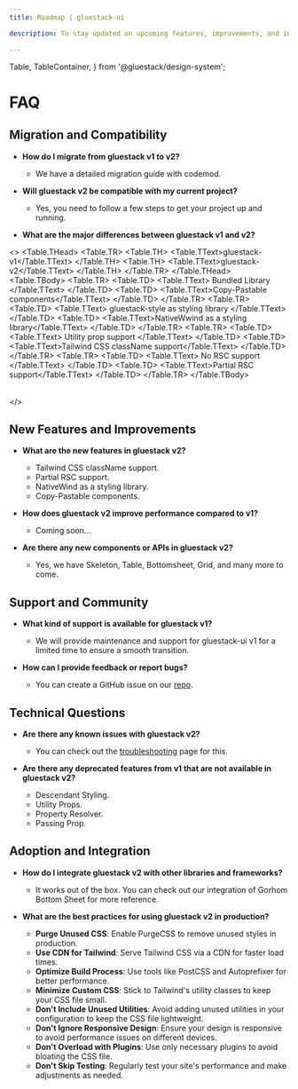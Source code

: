 ```yaml
---
title: Roadmap | gluestack-ui

description: To stay updated on upcoming features, improvements, and innovations.

---
```



  Table,
  TableContainer,
} from '@gluestack/design-system';


<Meta title="with-nativewind/Guides/More/FAQ" />

# FAQ

## Migration and Compatibility

- **How do I migrate from gluestack v1 to v2?**

  - We have a detailed migration guide with codemod.

- **Will gluestack v2 be compatible with my current project?**

  - Yes, you need to follow a few steps to get your project up and running.

- **What are the major differences between gluestack v1 and v2?**

<>
 <TableContainer>
    <Table>
      <Table.THead>
        <Table.TR>
          <Table.TH>
            <Table.TText>gluestack-v1</Table.TText>
          </Table.TH>
          <Table.TH>
            <Table.TText>gluestack-v2</Table.TText>
          </Table.TH>
        </Table.TR>
      </Table.THead>
      <Table.TBody>
        <Table.TR>
          <Table.TD>
            <Table.TText>
              Bundled Library
            </Table.TText>
          </Table.TD>
          <Table.TD>
            <Table.TText>Copy-Pastable components</Table.TText>
          </Table.TD>
        </Table.TR>
        <Table.TR>
          <Table.TD>
            <Table.TText>
              gluestack-style as styling library
            </Table.TText>
          </Table.TD>
          <Table.TD>
            <Table.TText>NativeWwind as a styling library</Table.TText>
          </Table.TD>
        </Table.TR>
         <Table.TR>
          <Table.TD>
            <Table.TText>
              Utility prop support
            </Table.TText>
          </Table.TD>
          <Table.TD>
            <Table.TText>Tailwind CSS className support</Table.TText>
          </Table.TD>
        </Table.TR>
         <Table.TR>
          <Table.TD>
            <Table.TText>
              No RSC support
            </Table.TText>
          </Table.TD>
          <Table.TD>
            <Table.TText>Partial RSC support</Table.TText>
          </Table.TD>
        </Table.TR>
      </Table.TBody>
    </Table>
  </TableContainer>
</>

## New Features and Improvements

- **What are the new features in gluestack v2?**

  - Tailwind CSS className support.
  - Partial RSC support.
  - NativeWind as a styling library.
  - Copy-Pastable components.

- **How does gluestack v2 improve performance compared to v1?**

  - Coming soon...

- **Are there any new components or APIs in gluestack v2?**
  - Yes, we have Skeleton, Table, Bottomsheet, Grid, and many more to come.

## Support and Community

- **What kind of support is available for gluestack v1?**

  - We will provide maintenance and support for gluestack-ui v1 for a limited time to ensure a smooth transition.

- **How can I provide feedback or report bugs?**
  - You can create a GitHub issue on our [repo](https://github.com/gluestack/gluestack-ui).

## Technical Questions

- **Are there any known issues with gluestack v2?**

  - You can check out the [troubleshooting](https://staging.gluestack.io/ui/docs/guides/more/troubleshooting#known-issues) page for this.

- **Are there any deprecated features from v1 that are not available in gluestack v2?**
  - Descendant Styling.
  - Utility Props.
  - Property Resolver.
  - Passing Prop.

## Adoption and Integration

- **How do I integrate gluestack v2 with other libraries and frameworks?**

  - It works out of the box. You can check out our integration of Gorhom Bottom Sheet for more reference.

- **What are the best practices for using gluestack v2 in production?**
  - **Purge Unused CSS**: Enable PurgeCSS to remove unused styles in production.
  - **Use CDN for Tailwind**: Serve Tailwind CSS via a CDN for faster load times.
  - **Optimize Build Process**: Use tools like PostCSS and Autoprefixer for better performance.
  - **Minimize Custom CSS**: Stick to Tailwind's utility classes to keep your CSS file small.
  - **Don't Include Unused Utilities**: Avoid adding unused utilities in your configuration to keep the CSS file lightweight.
  - **Don't Ignore Responsive Design**: Ensure your design is responsive to avoid performance issues on different devices.
  - **Don't Overload with Plugins**: Use only necessary plugins to avoid bloating the CSS file.
  - **Don't Skip Testing**: Regularly test your site's performance and make adjustments as needed.

